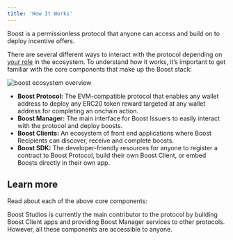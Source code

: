 ```yaml
---
title: 'How It Works'
---
```


Boost is a permissionless protocol that anyone can access and build on to deploy incentive offers.

There are several different ways to interact with the protocol depending on [your role](/v1/overview/boost-protocol#key-contributors) in the ecosystem. To understand how it works, it’s important to get familiar with the core components that make up the Boost stack:

<Frame caption="Boost Ecosystem Overview">
    <img src="/assets/boost-ecosystem-overview.png" alt="boost ecosystem overview" />
</Frame>

* **Boost Protocol:** The EVM-compatible protocol that enables any wallet address to deploy any ERC20 token reward targeted at any wallet address for completing an onchain action.
* **Boost Manager:** The main interface for Boost Issuers to easily interact with the protocol and deploy boosts.
* **Boost Clients:** An ecosystem of front end applications where Boost Recipients can discover, receive and complete boosts.
* **Boost SDK:** The developer-friendly resources for anyone to register a contract to Boost Protocol, build their own Boost Client, or embed Boosts directly in their own app.

## Learn more
Read about each of the above core components:

<CardGroup cols={4}>
  <Card
    title="Boost Protocol"
    icon="dice-d6"
    href="boost-protocol"
  ></Card>
  <Card
    title="Boost Manager"
    icon="clipboard"
    href="boost-manager"
  ></Card>
  <Card
    title="Boost Clients"
    icon="desktop"
    href="boost-clients"
  ></Card>
  <Card title="Boost SDK" icon="code" href="boost-sdk"></Card>
</CardGroup>

Boost Studios is currently the main contributor to the protocol by building Boost Client apps and providing Boost Manager services to other protocols. However, all these components are accessible to anyone.
